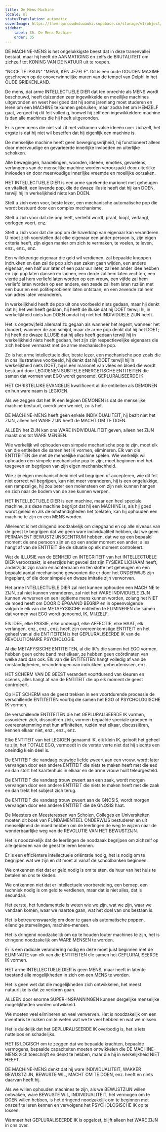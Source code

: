 ```yaml
---
title: De Mens-Machine
locale: nl
statusTranslation: automatic
coverImage: https://lhvmrqwrcowdvduuaukz.supabase.co/storage/v1/object/public/strapi-uploads/small_cover-educacion-fundamental.webp-2d51a7828a2b1309555be27f7e2a61a0.webp
sidebar:
    label: 35. De Mens-Machine
    order: 35
---
```

DE MACHINE-MENS is het ongelukkigste beest dat in deze tranenvallei bestaat, maar hij heeft de AANMATIGING en zelfs de BRUTALITEIT om zichzelf tot KONING VAN DE NATUUR uit te roepen.

"NOCE TE IPSUN" "MENS, KEN JEZELF". Dit is een oude GOUDEN MAXIME geschreven op de onoverwinnelijke muren van de tempel van Delphi in het OUDE GRIEKENLAND.

De mens, dat arme INTELLECTUELE DIER dat ten onrechte als MENS wordt beschouwd, heeft duizenden zeer ingewikkelde en moeilijke machines uitgevonden en weet heel goed dat hij soms jarenlang moet studeren en leren om een MACHINE te kunnen gebruiken, maar zodra het om HEMZELF gaat, vergeet hij dit feit volledig, hoewel hij zelf een ingewikkeldere machine is dan alle machines die hij heeft uitgevonden.

Er is geen mens die niet vol zit met volkomen valse ideeën over zichzelf, het ergste is dat hij niet wil beseffen dat hij eigenlijk een machine is.

De menselijke machine heeft geen bewegingsvrijheid, hij functioneert alleen door meervoudige en gevarieerde innerlijke invloeden en uiterlijke schokken.

Alle bewegingen, handelingen, woorden, ideeën, emoties, gevoelens, verlangens van de menselijke machine worden veroorzaakt door uiterlijke invloeden en door meervoudige innerlijke vreemde en moeilijke oorzaken.

HET INTELLECTUELE DIER is een arme sprekende marionet met geheugen en vitaliteit, een levende pop, die de dwaze illusie heeft dat hij kan DOEN, terwijl hij in werkelijkheid niets kan DOEN.

Stelt u zich even voor, beste lezer, een mechanische automatische pop die wordt bestuurd door een complex mechanisme.

Stelt u zich voor dat die pop leeft, verliefd wordt, praat, loopt, verlangt, oorlogen voert, enz.

Stelt u zich voor dat die pop om de haverklap van eigenaar kan veranderen. U moet zich voorstellen dat elke eigenaar een ander persoon is, zijn eigen criteria heeft, zijn eigen manier om zich te vermaken, te voelen, te leven, enz., enz., enz.

Een willekeurige eigenaar die geld wil verdienen, zal bepaalde knoppen indrukken en dan zal de pop zich aan zaken gaan wijden, een andere eigenaar, een half uur later of een paar uur later, zal een ander idee hebben en zijn pop laten dansen en lachen, een derde zal hem laten vechten, een vierde zal hem verliefd laten worden op een vrouw, een vijfde zal hem verliefd laten worden op een andere, een zesde zal hem laten ruziën met een buur en een politieprobleem laten ontstaan, en een zevende zal hem van adres laten veranderen.

In werkelijkheid heeft de pop uit ons voorbeeld niets gedaan, maar hij denkt dat hij het wel heeft gedaan, hij heeft de illusie dat hij DOET terwijl hij in werkelijkheid niets kan DOEN omdat hij niet het INDIVIDUELE ZIJN heeft.

Het is ongetwijfeld allemaal zo gegaan als wanneer het regent, wanneer het dondert, wanneer de zon schijnt, maar de arme pop denkt dat hij het DOET; hij heeft de dwaze ILLUSIE dat hij alles heeft gedaan terwijl hij in werkelijkheid niets heeft gedaan, het zijn zijn respectievelijke eigenaars die zich hebben vermaakt met de arme mechanische pop.

Zo is het arme intellectuele dier, beste lezer, een mechanische pop zoals die in ons illustratieve voorbeeld, hij denkt dat hij DOET terwijl hij in werkelijkheid niets DOET, hij is een marionet van vlees en bloed die wordt bestuurd door LEGIOENEN SUBTIELE ENERGETISCHE ENTITEITEN die samen dat vormen wat EGO wordt genoemd, GEPLURALISEERDE IK.

HET CHRISTELIJKE EVANGELIE kwalificeert al die entiteiten als DEMONEN en hun ware naam is LEGIOEN.

Als we zeggen dat het IK een legioen DEMONEN is dat de menselijke machine bestuurt, overdrijven we niet, zo is het.

DE MACHINE-MENS heeft geen enkele INDIVIDUALITEIT, hij bezit niet het ZIJN, alleen het WARE ZIJN heeft de MACHT OM TE DOEN.

ALLEEN het ZIJN kan ons WARE INDIVIDUALITEIT geven, alleen het ZIJN maakt ons tot WARE MENSEN.

Wie werkelijk wil ophouden een simpele mechanische pop te zijn, moet elk van die entiteiten die samen het IK vormen, elimineren. Elk van die ENTITEITEN die met de menselijke machine spelen. Wie werkelijk wil ophouden een simpele mechanische pop te zijn, moet beginnen met het toegeven en begrijpen van zijn eigen mechanischheid.

Wie zijn eigen mechanischheid niet wil begrijpen of accepteren, wie dit feit niet correct wil begrijpen, kan niet meer veranderen, hij is een ongelukkige, een rampzalige, hij zou beter een molensteen om zijn nek kunnen hangen en zich naar de bodem van de zee kunnen werpen.

HET INTELLECTUELE DIER is een machine, maar een heel speciale machine, als deze machine begrijpt dat hij een MACHINE is, als hij goed wordt geleid en als de omstandigheden het toelaten, kan hij ophouden een machine te zijn en een MENS worden.

Allereerst is het dringend noodzakelijk om diepgaand en op alle niveaus van de geest te begrijpen dat we geen ware individualiteit hebben, dat we geen PERMANENT BEWUSTZIJNSCENTRUM hebben, dat we op een bepaald moment de ene persoon zijn en op een ander moment een ander; alles hangt af van de ENTITEIT die de situatie op elk moment controleert.

Wat de ILLUSIE van de EENHEID en INTEGRITEIT van het INTELLECTUELE DIER veroorzaakt, is enerzijds het gevoel dat zijn FYSIEKE LICHAAM heeft, anderzijds zijn naam en achternaam en ten slotte het geheugen en een bepaald aantal mechanische gewoonten die er door het ONDERWIJS zijn ingeplant, of die door simpele en dwaze imitatie zijn verworven.

Het arme INTELLECTUELE DIER zal niet kunnen ophouden een MACHINE te ZIJN, zal niet kunnen veranderen, zal niet het WARE INDIVIDUELE ZIJN kunnen verwerven en een legitieme mens kunnen worden, zolang het NIET de moed heeft om DOOR DIEPGAAND BEGRIP en in opeenvolgende volgorde elk van die METAFYSISCHE entiteiten te ELIMINEREN die samen dat vormen wat EGO wordt genoemd, IK, MIJZELF.

Elk IDEE, elke PASSIE, elke ondeugd, elke AFFECTIE, elke HAAT, elk verlangen, enz., enz., enz. heeft zijn overeenkomstige ENTITEIT en het geheel van al die ENTITEITEN is het GEPLURALISEERDE IK van de REVOLUTIONAIRE PSYCHOLOGIE.

Al die METAFYSISCHE ENTITEITEN, al die IK's die samen het EGO vormen, hebben geen echte band met elkaar, ze hebben geen coördinaten van welke aard dan ook. Elk van die ENTITEITEN hangt volledig af van de omstandigheden, veranderingen van indrukken, gebeurtenissen, enz.

HET SCHERM VAN DE GEEST verandert voortdurend van kleuren en scènes, alles hangt af van de ENTITEIT die op elk moment de geest controleert.

Op HET SCHERM van de geest trekken in een voortdurende processie de verschillende ENTITEITEN voorbij die samen het EGO of PSYCHOLOGISCHE IK vormen.

De verschillende ENTITEITEN die het GEPLURALISEERDE IK vormen, associëren zich, dissociëren zich, vormen bepaalde speciale groepen in overeenstemming met hun affiniteiten, ruziën met elkaar, discussiëren, kennen elkaar niet, enz., enz., enz.

Elke ENTITEIT van het LEGIOEN genaamd IK, elk klein IK, gelooft het geheel te zijn, het TOTALE EGO, vermoedt in de verste verte niet dat hij slechts een oneindig klein deel is.

De ENTITEIT die vandaag eeuwige liefde zweert aan een vrouw, wordt later vervangen door een andere ENTITEIT die niets te maken heeft met die eed en dan stort het kaartenhuis in elkaar en de arme vrouw huilt teleurgesteld.

De ENTITEIT die vandaag trouw zweert aan een zaak, wordt morgen vervangen door een andere ENTITEIT die niets te maken heeft met die zaak en dan trekt het subject zich terug.

De ENTITEIT die vandaag trouw zweert aan de GNOSIS, wordt morgen vervangen door een andere ENTITEIT die de GNOSIS haat.

De Meesters en Meesteressen van Scholen, Colleges en Universiteiten moeten dit boek van FUNDAMENTEEL ONDERWIJS bestuderen en uit menselijkheid de moed hebben om de leerlingen de weg te wijzen naar de wonderbaarlijke weg van de REVOLUTIE VAN HET BEWUSTZIJN.

Het is noodzakelijk dat de leerlingen de noodzaak begrijpen om zichzelf op alle gebieden van de geest te leren kennen.

Er is een efficiëntere intellectuele oriëntatie nodig, het is nodig om te begrijpen wat we zijn en dit moet al vanaf de schoolbanken beginnen.

We ontkennen niet dat er geld nodig is om te eten, de huur van het huis te betalen en ons te kleden.

We ontkennen niet dat er intellectuele voorbereiding, een beroep, een techniek nodig is om geld te verdienen, maar dat is niet alles, dat is secundair.

Het eerste, het fundamentele is weten wie we zijn, wat we zijn, waar we vandaan komen, waar we naartoe gaan, wat het doel van ons bestaan is.

Het is betreurenswaardig om door te gaan als automatische poppen, ellendige stervelingen, machine-mensen.

Het is dringend noodzakelijk om op te houden louter machines te zijn, het is dringend noodzakelijk om WARE MENSEN te worden.

Er is een radicale verandering nodig en deze moet juist beginnen met de ELIMINATIE van elk van die ENTITEITEN die samen het GEPLURALISEERDE IK vormen.

HET arme INTELLECTUELE DIER is geen MENS, maar heeft in latente toestand alle mogelijkheden in zich om een MENS te worden.

Het is geen wet dat die mogelijkheden zich ontwikkelen, het meest natuurlijke is dat ze verloren gaan.

ALLEEN door enorme SUPER-INSPANNINGEN kunnen dergelijke menselijke mogelijkheden worden ontwikkeld.

We moeten veel elimineren en veel verwerven. Het is noodzakelijk om een inventaris te maken om te weten wat we te veel hebben en wat we missen.

Het is duidelijk dat het GEPLURALISEERDE IK overbodig is, het is iets nutteloos en schadelijks.

HET IS LOGISCH om te zeggen dat we bepaalde krachten, bepaalde vermogens, bepaalde capaciteiten moeten ontwikkelen die DE MACHINE-MENS zich toeschrijft en denkt te hebben, maar die hij in werkelijkheid NIET HEEFT.

DE MACHINE-MENS denkt dat hij ware INDIVIDUALITEIT, WAKKER BEWUSTZIJN, BEWUSTE WIL, MACHT OM TE DOEN, enz. heeft en niets daarvan heeft hij.

Als we willen ophouden machines te zijn, als we BEWUSTZIJN willen ontwaken, ware BEWUSTE WIL, INDIVIDUALITEIT, het vermogen om te DOEN willen hebben, is het dringend noodzakelijk om te beginnen met onszelf te leren kennen en vervolgens het PSYCHOLOGISCHE IK op te lossen.

Wanneer het GEPLURALISEERDE IK is opgelost, blijft alleen het WARE ZIJN in ons over.

